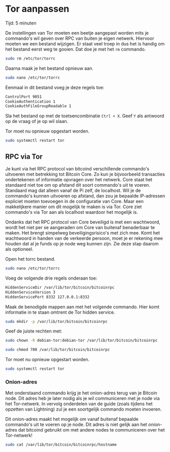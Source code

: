 
# Tor aanpassen

<Callout emoji="&#x2139;">
	Tijd: 5 minuten
</Callout>

De instellingen van Tor moeten een beetje aangepast worden mits je commando's wil geven over RPC van buiten je eigen netwerk. Hiervoor moeten we een bestand wijzigen. Er staat veel troep in dus het is handig om het bestand eerst weg te gooien. Dat doe je met het `rm` commando.

```bash
sudo rm /etc/tor/torrc
```

Daarna maak je het bestand opnieuw aan.

```bash
sudo nano /etc/tor/torrc
```

Eenmaal in dit bestand voeg je deze regels toe:

```bash
ControlPort 9051
CookieAuthentication 1
CookieAuthFileGroupReadable 1
```

Sla het bestand op met de toetsencombinatie `Ctrl + X`. Geef `Y` als antwoord op de vraag of je op wil slaan.

Tor moet nu opnieuw opgestart worden.

```bash
sudo systemctl restart tor
```

## RPC via Tor

Je kunt via het RPC protocol van bitcoind verschillende commando's uitvoeren met betrekking tot Bitcoin Core. Zo kun je bijvoorbeeld transacties ondertekenen of informatie opvragen over het netwerk. Core staat het standaard niet toe om op afstand dit soort commando's uit te voeren. Standaard mag dat alleen vanaf de Pi zelf, de localhost. Wil je de commando's kunnen uitvoeren op afstand, dan zou je bepaalde IP-adressen expliciet moeten toevoegen in de configuratie van Core. Maar een makkelijkere manier om dit mogelijk te maken is via Tor. Core ziet commando's via Tor aan als localhost waardoor het mogelijk is.

<Callout type="warning" emoji="&#x26A0;">
	Ondanks dat het RPC protocol van Core beveiligd is met een wachtwoord, wordt het niet per se aangeraden om Core van buitenaf benaderbaar te maken. Het brengt simpelweg beveiligingsrisico's met zich mee. Komt het wachtwoord in handen van de verkeerde persoon, moet je er rekening mee houden dat al je funds op je node weg kunnen zijn. Zie deze stap daarom als optioneel.
</Callout>

Open het torrc bestand.

```bash
sudo nano /etc/tor/torrc
```

Voeg de volgende drie regels onderaan toe:

```bash
HiddenServiceDir /var/lib/tor/bitcoin/bitcoinrpc
HiddenServiceVersion 3
HiddenServicePort 8332 127.0.0.1:8332
```

Maak de benodigde mappen aan met het volgende commando. Hier komt informatie in te staan omtrent de Tor hidden service.

```bash
sudo mkdir -p /var/lib/tor/bitcoin/bitcoinrpc
```

Geef de juiste rechten met:

```bash
sudo chown -R debian-tor:debian-tor /var/lib/tor/bitcoin/bitcoinrpc
```

```bash
sudo chmod 700 /var/lib/tor/bitcoin/bitcoinrpc
```

Tor moet nu opnieuw opgestart worden.

```bash
sudo systemctl restart tor
```

### Onion-adres

Met onderstaand commando krijg je het onion-adres terug van je Bitcoin node. Dit adres heb je later nodig als je wil communiceren met je node via het Tor-netwerk. In vervolg onderdelen van de guide \(zoals tijdens het opzetten van Lightning\) zul je een soortgelijk commando moeten invoeren.

<Callout emoji="&#x2139;">
	Dit onion-adres maakt het mogelijk om vanaf buitenaf bepaalde commando's uit te voeren op je node. Dit adres is niet gelijk aan het onion-adres dat bitcoind gebruikt om met andere nodes te communiceren over het Tor-netwerk!
</Callout>

```bash
sudo cat /var/lib/tor/bitcoin/bitcoinrpc/hostname
```
